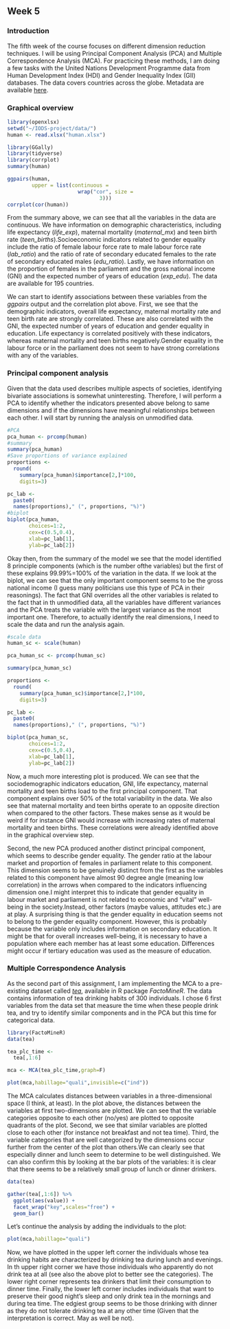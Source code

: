 ## Week 5

### Introduction

The fifth week of the course focuses on different dimension reduction techniques. I will be using Principal Component Analysis (PCA) and Multiple Correspondence Analysis (MCA). For practicing these methods, I am doing a few tasks with the United Nations Development Programme data from Human Development Index (HDI) and Gender Inequality Index (GII) databases. The data covers countries across the globe. Metadata are available [here](http://hdr.undp.org/en/content/human-development-index-hdi). 

### Graphical overview

```r
library(openxlsx)
setwd("~/IODS-project/data/")
human <- read.xlsx("human.xlsx")

library(GGally)
library(tidyverse)
library(corrplot)
summary(human)

ggpairs(human,
        upper = list(continuous =
                       wrap("cor", size =
                              3)))
corrplot(cor(human))

```

From the summary above, we can see that all the variables in the data are continuous. We have information on demographic characteristics, including life expectancy (_life_exp_), maternal mortality (_maternal_mx_) and teen birth rate (_teen_births_).Socioeconomic indicators related to gender equality include the ratio of female labour force rate to male labour force rate (_lab_ratio_) and the ratio of rate of secondary educated females to the rate of secondary educated males (_edu_ratio_). Lastly, we have information on the proportion of females in the parliament and the gross national income (GNI) and the expected number of years of education (_exp_edu_). The data are available for 195 countries.

We can start to identify associations between these variables from the _ggpairs_ output and the correlation plot above. First, we see that the demographic indicators, overall life expectancy, maternal mortality rate and teen birth rate are strongly correlated. These are also correlated with the GNI, the expected number of years of education and gender equality in education. Life expectancy is correlated positively with these indicators, whereas maternal mortality and teen births negatively.Gender equality in the labour force or in the parliament does not seem to have strong correlations with any of the variables. 

### Principal component analysis

Given that the data used describes multiple aspects of societies, identifying bivariate associations is somewhat uninteresting. Therefore, I will perform a PCA to identify whether the indicators presented above belong to same dimensions and if the dimensions have meaningful relationships between each other. I will start by running the analysis on unmodified data.

```r

#PCA
pca_human <- prcomp(human)
#summary
summary(pca_human)
#Save proportions of variance explained
proportions <-
  round(
    summary(pca_human)$importance[2,]*100,
    digits=3)

pc_lab <- 
  paste0(
  names(proportions)," (", proportions, "%)")
#biplot
biplot(pca_human, 
       choices=1:2,
       cex=c(0.5,0.4),
       xlab=pc_lab[1],
       ylab=pc_lab[2])


```

Okay then, from the summary of the model we see that the model identified 8 principle components (which is the number ofthe variables) but the first of these explains 99.99%=100% of the variation in the data. If we look at the biplot, we can see that the only important component seems to be the gross national income (I guess many politicians use this type of PCA in their reasonings). The fact that GNI overrides all the other variables is related to the fact that in th unmodified data, all the variables have different variances and the PCA treats the variable with the largest variance as the most important one. Therefore, to actually identify the real dimensions, I need to scale the data and run the analysis again.

```r
#scale data
human_sc <- scale(human)

pca_human_sc <- prcomp(human_sc)

summary(pca_human_sc)

proportions <-
  round(
    summary(pca_human_sc)$importance[2,]*100,
    digits=3)

pc_lab <- 
  paste0(
  names(proportions)," (", proportions, "%)")

biplot(pca_human_sc, 
       choices=1:2,
       cex=c(0.5,0.4),
       xlab=pc_lab[1],
       ylab=pc_lab[2])

```

Now, a much more interesting  plot is produced. We can see that the sociodemographic indicators education, GNI, life expectancy, maternal mortality and teen births load to the first principal component. That component explains over 50% of the total variability in the data. We also see that maternal mortality and teen births operate to an opposite direction when compared to the other factors. These makes sense as it would be weird if for instance GNI would increase with increasing rates of maternal mortality and teen births. These correlations were already identified above in the graphical overview step.

Second, the new PCA produced another distinct principal component, which seems to describe gender equality. The gender ratio at the labour market and proportion of females in parliament relate to this component. This dimension seems to be genuinely distinct from the first as the variables related to this component have almost 90 degree angle (meaning low correlation) in the arrows when compared to the indicators influencing dimension one.I might interpret this to indicate that gender equality in labour market and parliament is not related to economic and "vital" well-being in the society.Instead, other factors (maybe values, attitudes etc.) are at play. A surprising thing is that the gender equality in education seems not to belong to the gender equality component. However, this is probably because the variable only includes information on secondary education. It might be that for overall increases well-being, it is necessary to have a population where each member has at least some education. Differences might occur if tertiary education was used as the measure of education.


### Multiple Correspondence Analysis

As the second part of this assignment, I am implementing the MCA to a pre-existing dataset called [_tea_](https://rdrr.io/cran/FactoMineR/man/tea.html), available in R package _FactoMineR_. The data contains information of tea drinking habits of 300 individuals. I chose 6 first variables from the data set that measure the time when these people drink tea, and try to identify similar components and in the PCA but this time for categorical data.

```r
library(FactoMineR)
data(tea)

tea_plc_time <-
  tea[,1:6]

mca <- MCA(tea_plc_time,graph=F)

plot(mca,habillage="quali",invisible=c("ind"))

```

The MCA calculates distances between variables in a three-dimensional space (I think, at least). In the plot above, the distances between the variables at first two-dimensions are plotted. We can see that the variable categories opposite to each other (no/yes) are plotted to opposite quadrants of the plot. Second, we see that similar variables are plotted close to each other (for instance not breakfast and not tea time). Third, the variable categories that are well categorized by the dimensions occur further from the center of the plot than others.We can clearly see that especially dinner and lunch seem to determine to be well distinguished. We can also confirm this by looking at the bar plots of the variables: it is clear that there seems to be a relatively small group of lunch or dinner drinkers.

```r

data(tea)

gather(tea[,1:6]) %>% 
  ggplot(aes(value)) + 
  facet_wrap("key",scales="free") + 
  geom_bar()

```

Let's continue the analysis by adding the individuals to the plot:

```r
plot(mca,habillage="quali")
```

Now, we have plotted in the upper left corner the individuals whose tea drinking habits are characterized by drinking tea during lunch and evenings. In th upper right corner we have those individuals who apparently do not drink tea at all (see also the above plot to better see the categories). The lower right corner represents tea drinkers that limit their consumption to dinner time. Finally, the lower left corner includes individuals that want to preserve their good night's sleep and only drink tea in the mornings and during tea time. The edgiest group seems to be those drinking with dinner as they do not tolerate drinking tea at any other time (Given that the interpretation is correct. May as well be not).

